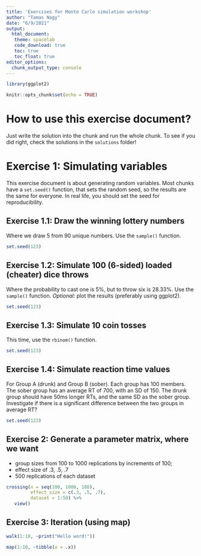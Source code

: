 ```yaml
---
title: 'Exercises for Monte Carlo simulation workshop'
author: "Tamas Nagy"
date: "6/9/2021"
output: 
  html_document:
   theme: spacelab
   code_download: true
   toc: true
   toc_float: true
editor_options: 
  chunk_output_type: console
---
```


```r
library(ggplot2)

knitr::opts_chunk$set(echo = TRUE)
```

# How to use this exercise document?

Just write the solution into the chunk and run the whole chunk. To see if you did right, check the solutions in the `solutions` folder!

# Exercise 1: Simulating variables

This exercise document is about generating random variables. Most chunks have a `set.seed()` function, that sets the random seed, so the results are the same for everyone. In real life, you should set the seed for reproducibility.


## Exercise 1.1: Draw the winning lottery numbers 
Where we draw 5 from 90 unique numbers. Use the `sample()` function.

```r
set.seed(123)

```

## Exercise 1.2: Simulate 100 (6-sided) loaded (cheater) dice throws
Where the probability to cast one is 5%, but to throw six is 28.33%. Use the `sample()` function.
*Optional*: plot the results (preferably using ggplot2). 

```r
set.seed(123)


```


## Exercise 1.3: Simulate 10 coin tosses
This time, use the `rbinom()` function.

```r
set.seed(123)


```

## Exercise 1.4: Simulate reaction time values 
For Group A (drunk) and Group B (sober). Each group has 100 members. The sober group has an average RT of 700, with an SD of 150. The drunk group should have 50ms longer RTs, and the same SD as the sober group. 
Investigate if there is a significant difference between the two groups in average RT?

```r
set.seed(123)


```

## Exercise 2: Generate a parameter matrix, where we want 
- group sizes from 100 to 1000 replications by increments of 100;
- effect size of .3, .5, .7
- 500 replications of each dataset


```r

crossing(n = seq(100, 1000, 100),
         effect_size = c(.3, .5, .7),
         dataset = 1:50) %>% 
   view()

```


## Exercise 3: Iteration (using map)

```r

walk(1:10, ~print("Hello word!"))

map(1:10, ~tibble(x = .x))


```






